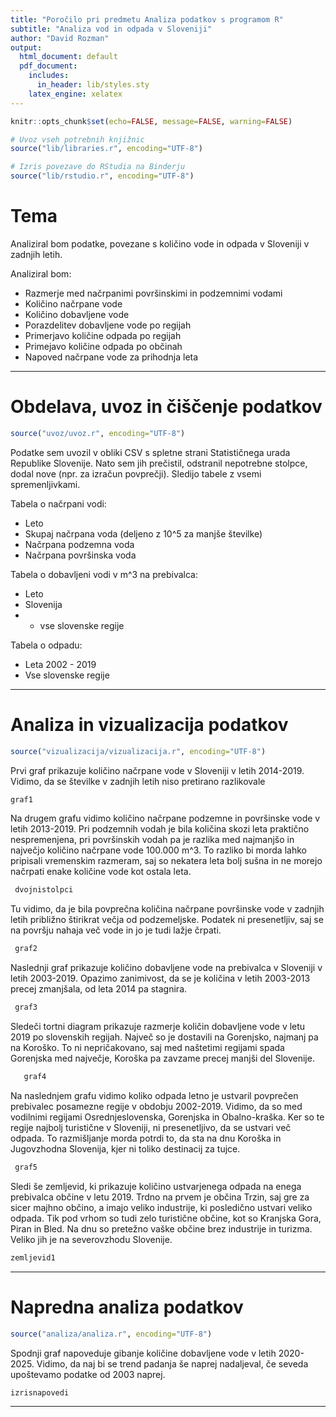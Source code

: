 ```yaml
---
title: "Poročilo pri predmetu Analiza podatkov s programom R"
subtitle: "Analiza vod in odpada v Sloveniji"
author: "David Rozman"
output:
  html_document: default
  pdf_document:
    includes:
      in_header: lib/styles.sty
    latex_engine: xelatex
---
```


```r
knitr::opts_chunk$set(echo=FALSE, message=FALSE, warning=FALSE)

# Uvoz vseh potrebnih knjižnic
source("lib/libraries.r", encoding="UTF-8")
```

```r
# Izris povezave do RStudia na Binderju
source("lib/rstudio.r", encoding="UTF-8")
```

# Tema

Analiziral bom podatke, povezane s količino vode in odpada v Sloveniji v zadnjih letih.

Analiziral bom:

* Razmerje med načrpanimi površinskimi in podzemnimi vodami
* Količino načrpane vode
* Količino dobavljene vode
* Porazdelitev dobavljene vode po regijah
* Primerjavo količine odpada po regijah
* Primejavo količine odpada po občinah
* Napoved načrpane vode za prihodnja leta



***

# Obdelava, uvoz in čiščenje podatkov

```r
source("uvoz/uvoz.r", encoding="UTF-8")
```

Podatke sem uvozil v obliki CSV s spletne strani Statističnega urada Republike
Slovenije. Nato sem jih prečistil, odstranil nepotrebne stolpce, dodal nove (npr.
za izračun povprečji). Sledijo tabele z vsemi spremenljivkami.


Tabela o načrpani vodi:

* Leto
* Skupaj načrpana voda (deljeno z 10^5 za manjše številke)
* Načrpana podzemna voda
* Načrpana površinska voda



Tabela o dobavljeni vodi v m^3 na prebivalca:

* Leto
* Slovenija
* + vse slovenske regije


Tabela o odpadu:

* Leta 2002 - 2019
* Vse slovenske regije




***

# Analiza in vizualizacija podatkov

```r
source("vizualizacija/vizualizacija.r", encoding="UTF-8")
```

Prvi graf prikazuje količino načrpane vode v Sloveniji v letih 2014-2019. Vidimo, da se številke v zadnjih letih niso pretirano razlikovale

```r

graf1

```

Na drugem grafu vidimo količino načrpane podzemne in površinske vode v letih
2013-2019. Pri podzemnih vodah je bila količina skozi leta praktično nespremenjena,
pri površinskih vodah pa je razlika med najmanjšo in največjo količino načrpane vode
100.000 m^3. To razliko bi morda lahko pripisali vremenskim razmeram, saj so nekatera leta bolj sušna in ne morejo načrpati enake količine vode kot ostala leta.

```r
 dvojnistolpci
```

Tu vidimo, da je bila povprečna količina načrpane površinske vode v zadnjih letih približno štirikrat večja od podzemeljske. Podatek ni presenetljiv, saj se na površju
nahaja več vode in jo je tudi lažje črpati.

```r
 graf2

```

Naslednji graf prikazuje količino dobavljene vode na prebivalca v Sloveniji v letih
2003-2019. Opazimo zanimivost, da se je količina v letih 2003-2013 precej zmanjšala,
od leta 2014 pa stagnira.

```r
 graf3
```


Sledeči tortni diagram prikazuje razmerje količin dobavljene vode v letu 2019
po slovenskih regijah. Največ so je dostavili na Gorenjsko, najmanj pa na Koroško.
To ni nepričakovano, saj med naštetimi regijami spada Gorenjska med največje, Koroška pa zavzame precej manjši del Slovenije.

```r
   graf4
```

Na naslednjem grafu vidimo koliko odpada letno je ustvaril povprečen prebivalec posamezne regije v obdobju 2002-2019. Vidimo, da so med vodilnimi regijami Osrednjeslovenska, Gorenjska in Obalno-kraška. Ker so te regije najbolj turistične v Sloveniji, ni presenetljivo, da se ustvari več odpada. To razmišljanje morda potrdi to, da sta na dnu Koroška in Jugovzhodna Slovenija, kjer ni toliko destinacij za tujce.

```r
 graf5
```

Sledi še zemljevid, ki prikazuje količino ustvarjenega odpada na enega prebivalca
občine v letu 2019. Trdno na prvem je občina Trzin, saj gre za sicer majhno občino, 
a imajo veliko industrije, ki posledično ustvari veliko odpada. Tik pod vrhom so tudi
zelo turistične občine, kot so Kranjska Gora, Piran in Bled. Na dnu so pretežno vaške
občine brez industrije in turizma. Veliko jih je na severovzhodu Slovenije.

```r
zemljevid1
```

***


# Napredna analiza podatkov

```r
source("analiza/analiza.r", encoding="UTF-8")
```

Spodnji graf napoveduje gibanje količine dobavljene vode v letih 2020-2025. Vidimo,
da naj bi se trend padanja še naprej nadaljeval, če seveda upoštevamo podatke od
2003 naprej.

```r
izrisnapovedi
```

***
